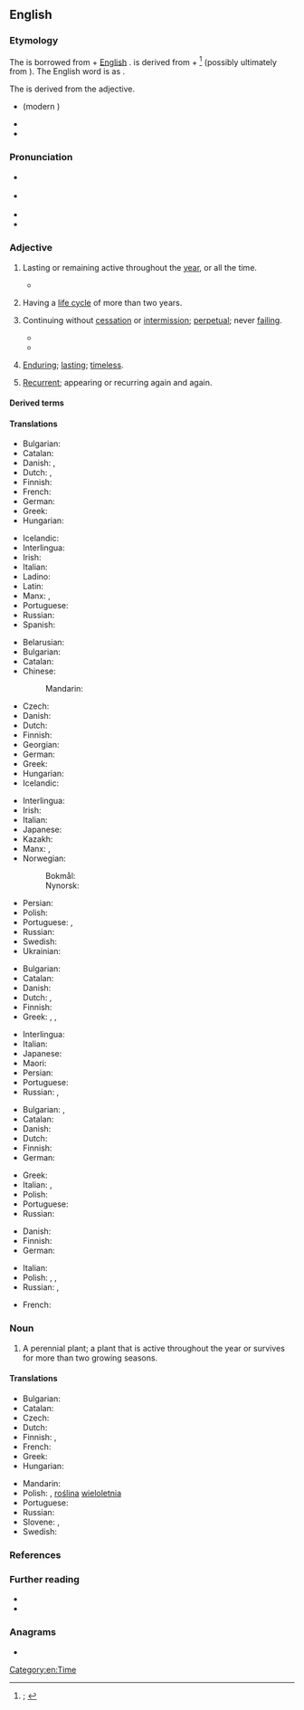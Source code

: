 ==English==
{{was wotd|2022|May|18}}

===Etymology===
{{root|en|ine-pro|*per-|id=fare|*h₂et-}}
The {{glossary|adjective}} is borrowed from {{bor|en|la|perennis|t=lasting through the whole year or for several years, perennial; continual, everlasting, perpetual}} + [[w:English language|English]] {{m|en|-al|pos={{glossary|suffix}} meaning ‘of or pertaining to’ forming adjectives}}. {{m|la||Perennis}} is derived from {{m|la|per-|t=completive or intensifying {{glossary|prefix}} with the sense of doing something all the way through or entirely}} + {{m|la|annus|t=year; season, time}}<ref>{{R:OED Online|pos=adj.'' and ''n|id=140686|date=March 2022|nodot=1}}; {{R:Lexico|pos=adj.'' and ''n}}</ref> (possibly ultimately from {{der|en|ine-pro|*h₂et-|t=to go}}). The English word is {{glossary|surface analysis|analysable}} as {{confix|en|per|ennial}}.

The {{glossary|noun}} is derived from the adjective.

{{rel-top|cognates}}
* {{cog|frm|pérenne}} (modern {{cog|fr|pérenne|t=lasting through the whole year, perennial}})
* {{cog|it|perenne|t=lasting for a long time}}
* {{cog|es|perenne|t=eternal; permanent; a perennial plant}}
{{rel-bottom}}

===Pronunciation===
* {{a|RP}} {{IPA|en|/pəˈɹɛn.ɪ.əl/}}
* {{a|GA}} {{IPA|en|/pəˈɹɛn.j(ə)l/|/pəˈɹɛn.i.əl/}}
* {{audio|en|En-us-perennial.ogg|Audio (GA)}}
* {{hyphenation|en|per|en|ni|al}}

===Adjective===
{{en-adj|-}}

# Lasting or remaining active throughout the [[year]], or all the time.
#: {{synonyms|en|q1=archaic or obsolete|perennal}}
#: {{coi|en|a '''perennial''' stream}}
#* {{quote-book|en|1876|{{w|Herman Melville}}|Clarel: A Poem and Pilgrimage in the Holy Land|section=[[s:Clarel/Part 3/Canto 1|Part 3 Canto 1]]|passage=That desert's age the gorge may prove,<br>Piercing profound the mountain bare;<br>Yet hardly churned out in the groove<br>By a '''perennial''' wear and tear<br>Of floods; nay, dry it shows within;<br>But twice a year the waters flow,}}
# {{lb|en|botany|of a plant}} Having a [[life cycle]] of more than two years.
#: {{cot|en|annual|biennial}}
# {{lb|en|figuratively}} Continuing without [[cessation]] or [[intermission]]; [[perpetual]]; never [[failing]].
#: {{syn|en|perpetual|permanent|unceasing}}
#* {{quote-book|en|year=1790|authorlink=Edmund Burke|first=Edmund|last=Burke|title=[[s:Reflections on the Revolution in France|Reflections on the Revolution in France]]|passage=The '''perennial''' existence of bodies corporate and their fortunes are things particularly suited to a man who has long views…}}
#* {{quote-text|en|1890||[[s:In Bohemia/The Three Queens|The Three Queens]]|passage=Morning and night men hastened to adore her,<br>And from her eyes Peace drew '''perennial''' youth.}}
# {{lb|en|figuratively}} [[enduring|Enduring]]; [[lasting]]; [[timeless]].
#: {{syn|en|timeless|everlasting|perpetual|Thesaurus:eternal}}
#: {{ux|en|His artwork has a '''perennial''' beauty.}}
# {{lb|en|figuratively}} [[recurrent|Recurrent]]; appearing or recurring again and again.
#: {{syn|en|recurring|repetitious|Thesaurus:repetitive}}
#: {{ux|en|Change is a '''perennial''' theme in politics.}}
#: {{coi|en|a '''perennial''' candidate}}

====Derived terms====
{{col4|en
|perennate
|perennation
|perennialism
|perennialist
|perenniality
|perennialization
|perennialize
|perennially
|perenniation
|perennity
}}

====Translations====
{{trans-top|lasting or remaining active throughout the year, or all the time}}
* Bulgarian: {{t|bg|целогодишен}}
* Catalan: {{t|ca|perenne}}
* Danish: {{t|da|helårlig}}, {{t+|da|evig}}
* Dutch: {{t|nl|gansjarig}}, {{t+|nl|eeuwig}}
* Finnish: {{t|fi|ympärivuotinen}}
* French: {{t+|fr|pérenne}}
* German: {{t+|de|ganzjährig}}
* Greek: {{t+|el|αέναος|m}}
* Hungarian: {{t+|hu|állandó}}
{{trans-mid}}
* Icelandic: {{t+|is|fjölær|m}}
* Interlingua: {{t|ia|perenne}}
* Irish: {{t|ga|ilbhliantúil}}
* Italian: {{t+|it|perenne}}
* Ladino: {{t|lad|siemprebive}}
* Latin: {{t|la|perennis}}
* Manx: {{t|gv|yl-vleeantagh}}, {{t|gv|yl-vleinoil}}
* Portuguese: {{t+|pt|perene}}
* Russian: {{t+|ru|круглогоди́чный}}
* Spanish: {{t+|es|perenne}}
{{trans-bottom}}

{{trans-top|(of a plant) Having a life cycle of more than two years}}
* Belarusian: {{t|be|шматгадо́вы}}
* Bulgarian: {{t+|bg|многогоди́шен}}
* Catalan: {{t|ca|perenne}}
* Chinese:
*: Mandarin: {{t+|cmn|多年生|tr=duōniánshēng}}
* Czech: {{t+|cs|trvalka|f}}
* Danish: {{t|da|flerårig}}
* Dutch: {{t+|nl|meerjarig}}
* Finnish: {{t+|fi|monivuotinen}}
* Georgian: {{t|ka|მრავალწლოვანი}}
* German: {{t+|de|mehrjährig}}
* Greek: {{t+|el|πολυετής}}
* Hungarian: {{t+|hu|évelő}}
* Icelandic: {{t+|is|fjölær|m}}
{{trans-mid}}
* Interlingua: {{t|ia|perenne}}
* Irish: {{t|ga|ilbhliantúil}}
* Italian: {{t+|it|perenne}}
* Japanese: {{t|ja|多年生|tr=たねんせいの, tanensei no|alt=多年生の}}
* Kazakh: {{t|kk|көпжылдық}}
* Manx: {{t|gv|yl-vleeantagh}}, {{t|gv|yl-vleinoil}}
* Norwegian:
*: Bokmål: {{t|nb|flerårig}}
*: Nynorsk: {{t|nn|fleirårig}}
* Persian: {{t+|fa|چندساله|tr=čand-sâle}}
* Polish: {{t+|pl|wieloletni|m}}
* Portuguese: {{t+|pt|perene}}, {{t+|pt|vivaz}}
* Russian: {{t+|ru|многоле́тний}}
* Swedish: {{t+|sv|flerårig}}
* Ukrainian: {{t+|uk|багаторі́чний}}
{{trans-bottom}}

{{trans-top|continuing without cessation or intermission; perpetual; permanent; unceasing; never failing}}
* Bulgarian: {{t+|bg|непрекъснат}}
* Catalan: {{t|ca|perenne}}
* Danish: {{t+|da|evig}}
* Dutch: {{t+|nl|voortdurend}}, {{t+|nl|eeuwig}}
* Finnish: {{t+|fi|jatkuva}}
* Greek: {{t+|el|αέναος|m}}, {{t+|el|αιώνιος|m}}, {{t+|el|διηνεκής|m|f}}
{{trans-mid}}
* Interlingua: {{t|ia|perenne}}
* Italian: {{t+|it|perpetuo}}
* Japanese: {{t+|ja|永続|tr=えいぞくする, eizoku suru|alt=永続する}}
* Maori: {{t|mi|tautini }}
* Persian: {{t+|fa|جاوید|tr=jâvid}}
* Portuguese: {{t+|pt|perene}}
* Russian: {{t+|ru|постоя́нный}}, {{t+|ru|ве́чный}}
{{trans-bottom}}

{{trans-top|enduring; lasting; timeless}}
* Bulgarian: {{t+|bg|траен}}, {{t+|bg|вечен}}
* Catalan: {{t|ca|perenne}}
* Danish: {{t+|da|evig}}
* Dutch: {{t+|nl|eeuwig}}
* Finnish: {{t+|fi|ajaton}}
* German: {{t+|de|dauerhaft}}
{{trans-mid}}
* Greek: {{t+|el|διηνεκής|m|f}}
* Italian: {{t+|it|perenne}}, {{t+|it|eterno}}
* Polish: {{t+|pl|odwieczny|m}}
* Portuguese: {{t+|pt|perene}}
* Russian: {{t+|ru|ве́чный}}
{{trans-bottom}}

{{trans-top|recurrent; appearing or recurring again and again}}
* Danish: {{t|da|tilbagevendende}}
* Finnish: {{t+|fi|toistuva}}
* German: {{t+|de|wiederkehrend}}
{{trans-mid}}
* Italian: {{t+|it|ricorrente}}
* Polish: {{t+|pl|częsty}}, {{t|pl|powracający}}, {{t|pl|powtarzający się|m}}
* Russian: {{t+|ru|повторя́ющийся}}, {{t+|ru|возвраща́ющийся}}
{{trans-bottom}}

{{checktrans-top}}
* French: {{t+check|fr|pérenne}}
{{trans-mid}}
{{trans-bottom}}

===Noun===
{{en-noun}}

# A perennial plant; a plant that is active throughout the year or survives for more than two growing seasons.
#: {{cot|en|annual|biennial|evergreen}}

====Translations====
{{trans-top|perennial plant}}
* Bulgarian: {{t|bg|многогодишно растение}}
* Catalan: {{t|ca|perennifoli}}
* Czech: {{t+|cs|trvalka|f}}
* Dutch: {{t+|nl|meerjarig|alt=meerjarige}} {{t+|nl|plant|f}}
* Finnish: {{t+|fi|perenna}}, {{t|fi|[[monivuotinen]] [[kasvi]]}}
* French: {{t+|fr|vivace|m|f}}
* Greek: {{t+|el|πολυετές|n}}
* Hungarian: {{t+|hu|évelő}}
{{trans-mid}}
* Mandarin: {{t+|cmn|多年生|tr=duōniánshēng}}
* Polish: {{t+|pl|bylina|f}}, [[roślina]] [[wieloletnia]] {{g|f}}
* Portuguese: {{t|pt|[[planta]] [[perene]]|f}}
* Russian: {{t+|ru|многолетнее}} {{t+|ru|расте́ние|n}}
* Slovene: {{t|sl|trajnica}}, {{t|sl|večletna rastlina}}
* Swedish: {{t+|sv|perenn}}
{{trans-bottom}}

===References===
<references/>

===Further reading===
* {{pedia|perennial plant}}
* {{pedia|perennial (disambiguation)}}

===Anagrams===
* {{anagrams|en|a=aeeilnnpr|-prenaline}}

[[Category:en:Time]]